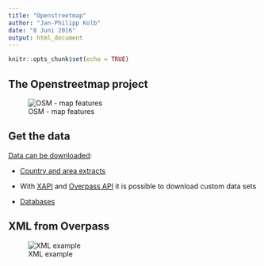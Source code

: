 ```yaml
---
title: "Openstreetmap"
author: "Jan-Philipp Kolb"
date: "8 Juni 2016"
output: html_document
---
```


```r
knitr::opts_chunk$set(echo = TRUE)
```

## The Openstreetmap project

![OSM - map features](figure/Extractosm_mapfeatures.PNG)



## Get the data

[Data can be downloaded ](http://wiki.openstreetmap.org/wiki/Downloading_data):

- [Country and area extracts](http://wiki.openstreetmap.org/wiki/Planet.osm#Country_and_area_extracts)

- With [XAPI](http://wiki.openstreetmap.org/wiki/Xapi) and [Overpass API](http://wiki.openstreetmap.org/wiki/Overpass_API) it is possible to download custom data sets

- [Databases](http://wiki.openstreetmap.org/wiki/Databases_and_data_access_APIs)

## XML from Overpass

![XML example](figure/xmlexample.PNG)